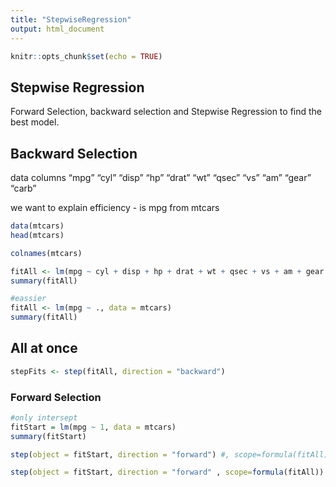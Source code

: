```yaml
---
title: "StepwiseRegression"
output: html_document
---
```


```r
knitr::opts_chunk$set(echo = TRUE)
```

## Stepwise Regression

Forward Selection, backward selection and Stepwise Regression to find the best model.

## Backward Selection

data columns
"mpg"  "cyl"  "disp" "hp"   "drat" "wt"   "qsec" "vs"   "am"   "gear" "carb"

we want to explain efficiency - is mpg from mtcars

```r
data(mtcars)
head(mtcars)

colnames(mtcars)

fitAll <- lm(mpg ~ cyl + disp + hp + drat + wt + qsec + vs + am + gear + carb, data = mtcars)
summary(fitAll)

#eassier
fitAll <- lm(mpg ~ ., data = mtcars)
summary(fitAll)

```

## All at once

```r
stepFits <- step(fitAll, direction = "backward")
```



### Forward Selection

```r

#only intersept
fitStart = lm(mpg ~ 1, data = mtcars)
summary(fitStart)
```

```r
step(object = fitStart, direction = "forward") #, scope=formula(fitAll)

```


```r
step(object = fitStart, direction = "forward" , scope=formula(fitAll))
```